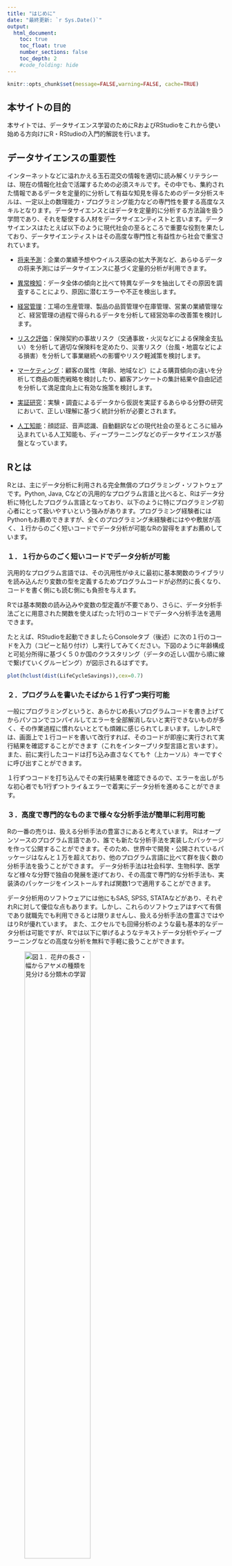 ```yaml
---
title: "はじめに"
date: "最終更新: `r Sys.Date()`"
output:
  html_document:
    toc: true
    toc_float: true
    number_sections: false
    toc_depth: 2
    #code_folding: hide
---
```


```r
knitr::opts_chunk$set(message=FALSE,warning=FALSE, cache=TRUE)
```

## 本サイトの目的

本サイトでは、データサイエンス学習のためにRおよびRStudioをこれから使い始める方向けにR・RStudioの入門的解説を行います。

## データサイエンスの重要性

インターネットなどに溢れかえる玉石混交の情報を適切に読み解くリテラシーは、現在の情報化社会で活躍するための必須スキルです。その中でも、集約された情報であるデータを定量的に分析して有益な知見を得るためのデータ分析スキルは、一定以上の数理能力・プログラミング能力などの専門性を要する高度なスキルとなります。データサイエンスとはデータを定量的に分析する方法論を扱う学問であり、それを駆使する人材をデータサイエンティストと言います。データサイエンスはたとえば以下のように現代社会の至るところで重要な役割を果たしており、データサイエンティストはその高度な専門性と有益性から社会で重宝されています。

- <u>将来予測</u>：企業の業績予想やウイルス感染の拡大予測など、あらゆるデータの将来予測にはデータサイエンスに基づく定量的分析が利用できます。

- <u>異常検知</u>：データ全体の傾向と比べて特異なデータを抽出してその原因を調査することにより、原因に潜むエラーや不正を検出します。

- <u>経営管理</u>：工場の生産管理、製品の品質管理や在庫管理、営業の業績管理など、経営管理の過程で得られるデータを分析して経営効率の改善策を検討します。

- <u>リスク評価</u>：保険契約の事故リスク（交通事故・火災などによる保険金支払い）を分析して適切な保険料を定めたり、災害リスク（台風・地震などによる損害）を分析して事業継続への影響やリスク軽減策を検討します。

- <u>マーケティング</u>：顧客の属性（年齢、地域など）による購買傾向の違いを分析して商品の販売戦略を検討したり、顧客アンケートの集計結果や自由記述を分析して満足度向上に有効な施策を検討します。

- <u>実証研究</u>：実験・調査によるデータから仮説を実証するあらゆる分野の研究において、正しい理解に基づく統計分析が必要とされます。

- <u>人工知能</u>：顔認証、音声認識、自動翻訳などの現代社会の至るところに組み込まれている人工知能も、ディープラーニングなどのデータサイエンスが基盤となっています。

## Rとは

Rとは、主にデータ分析に利用される完全無償のプログラミング・ソフトウェアです。Python, Java, Cなどの汎用的なプログラム言語と比べると、Rはデータ分析に特化したプログラム言語となっており、以下のように特にプログラミング初心者にとって扱いやすいという強みがあります。プログラミング経験者にはPythonもお薦めできますが、全くのプログラミング未経験者にはやや敷居が高く、１行からのごく短いコードでデータ分析が可能なRの習得をまずお薦めしています。

### １．１行からのごく短いコードでデータ分析が可能

汎用的なプログラム言語では、その汎用性がゆえに最初に基本関数のライブラリを読み込んだり変数の型を定義するためプログラムコードが必然的に長くなり、コードを書く側にも読む側にも負担を与えます。

Rでは基本関数の読み込みや変数の型定義が不要であり、さらに、データ分析手法ごとに用意された関数を使えばたった1行のコードでデータへ分析手法を適用できます。

たとえば、RStudioを起動できましたらConsoleタブ（後述）に次の１行のコードを入力（コピーと貼り付け）し実行してみてください。下図のように年齢構成と可処分所得に基づく５０か国のクラスタリング（データの近しい国から順に線で繋げていくグルーピング）が図示されるはずです。

```r
plot(hclust(dist(LifeCycleSavings)),cex=0.7)
```


### ２．プログラムを書いたそばから１行ずつ実行可能

一般にプログラミングというと、あらかじめ長いプログラムコードを書き上げてからパソコンでコンパイルしてエラーを全部解消しないと実行できないものが多く、その作業過程に慣れないととても煩雑に感じられてしまいます。しかしRでは、画面上で１行コードを書いて改行すれば、そのコードが即座に実行されて実行結果を確認することができます（これをインタープリタ型言語と言います）。また、前に実行したコードは打ち込み直さなくても↑（上カーソル）キーですぐに呼び出すことができます。

１行ずつコードを打ち込んでその実行結果を確認できるので、エラーを出しがちな初心者でも1行ずつトライ＆エラーで着実にデータ分析を進めることができます。

### ３．高度で専門的なものまで様々な分析手法が簡単に利用可能

Rの一番の売りは、扱える分析手法の豊富さにあると考えています。
Rはオープンソースのプログラム言語であり、誰でも新たな分析手法を実装したパッケージを作って公開することができます。そのため、世界中で開発・公開されているパッケージはなんと１万を超えており、他のプログラム言語に比べて群を抜く数の分析手法を扱うことができます。
データ分析手法は社会科学、生物科学、医学など様々な分野で独自の発展を遂げており、その高度で専門的な分析手法も、実装済のパッケージをインストールすれば関数1つで適用することができます。

データ分析用のソフトウェアには他にもSAS, SPSS, STATAなどがあり、それぞれRに対して優位な点もあります。しかし、これらのソフトウェアはすべて有償であり就職先でも利用できるとは限りませんし、扱える分析手法の豊富さではやはりRが優れています。
また、エクセルでも回帰分析のような最も基本的なデータ分析は可能ですが、Rでは以下に挙げるようなテキストデータ分析やディープラーニングなどの高度な分析を無料で手軽に扱うことができます。

  
![<u>**図１．花弁の長さ・幅からアヤメの種類を見分ける分類木の学習**</u>](images/tree.png){width=60%}

  
![<u>**図２．Wikipediaのページ間で共通するトピックの抽出と主要単語の図示**</u>](images/topicmodel.png){width=60%}

  
![<u>**図３．都内中古マンション取引価格の地域差の推定**</u>](images/mansion.png){width=90%}

  
![<u>**図４．ディープラーニングによる画像識別**</u>](images/deeplearning.png){width=70%}

## RStudioとは

RStudioは、Rによるプログラミングを手助けするアプリケーションです。RStudioは一見独立したアプリケーションに見えますが、RStudioから送られる命令文は内部でRを動作させることで実行されています。つまり、RStudioで実行可能なプログラムはほぼRでも実行可能なのですが、RStudioには便利な機能がたくさん備わっているため、以降のページではRStudioの使い方に絞って解説いたします。


